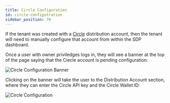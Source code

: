 ```yaml
---
title: Circle Configuration
id: circle-configutration
sidebar_position: 70
---
```


If the tenant was created with a [Circle] distribution account, then the tenant will need to manually configure that account from within the SDP dashboard.

Once a user with owner priviledges logs in, they will see a banner at the top of the page saying that the Ciecle account is pending configuration:

![Circle Configuration Banner](/assets/SDP/SDP30.png)

Clicking on the banner will take the user to the Distribution Account section, where they can enter the Circle API key and the Circle Wallet ID:

![Circle Configuration](/assets/SDP/SDP31.png)

[Circle]: https://www.circle.com